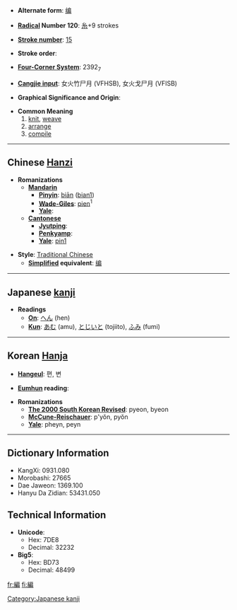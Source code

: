 * '''Alternate form''': [[编]]

* '''[[Wiktionary:Chinese radical index| Radical]] Number 120''': [[Wiktionary:Chinese radical index 糸|糸]]+9 strokes

* '''[[Wiktionary:Chinese total strokes index|Stroke number]]''': [[Wiktionary:Chinese total strokes index 15|15]]

* '''Stroke order''': 

* '''[[Wiktionary:Chinese four corner index|Four-Corner System]]''': 2392<sub>7</sub>

* '''[[Wiktionary:Chinese Cangjie index|Cangjie input]]''': 女火竹尸月 (VFHSB), 女火戈尸月 (VFISB)

* '''Graphical Significance and Origin''': 

* '''Common Meaning'''
*# [[knit]], [[weave]]
*# [[arrange]]
*# [[compile]]


----

== Chinese [[Hanzi]] ==

* '''Romanizations'''
** '''[[Mandarin]]'''
*** '''[[Pinyin]]''': [[biān]] ([[bian1]])
*** '''[[Wade-Giles]]''': [[pien]]<sup>1</sup>
*** '''[[Yale]]''': 
** '''[[Cantonese]]'''
*** '''[[Jyutping]]''':
*** '''[[Penkyamp]]''': 
*** '''[[Yale]]''': [[pin1]]

* '''Style''': [[Traditional Chinese]] 
** '''[[Simplified Chinese|Simplified]] equivalent''': [[编]]


----

== Japanese [[kanji]] ==

* '''Readings'''
** '''[[On]]''': [[へん]] (hen)
** '''[[Kun]]''': [[あむ]] (amu), [[とじいと]] (tojiito), [[ふみ]] (fumi)


----

== Korean [[Hanja]] ==

* '''[[Hangeul]]''': 편, 변

* '''[[Eumhun]] reading''': 

* '''Romanizations'''
** '''[[The 2000 South Korean Revised Romanization|The 2000 South Korean Revised]]''': pyeon, byeon
** '''[[McCune-Reischauer]]''': p'yŏn, pyŏn
** '''[[Yale]]''': pheyn, peyn

----

== Dictionary Information ==

* KangXi: 0931.080
* Morobashi: 27665
* Dae Jaweon: 1369.100
* Hanyu Da Zidian: 53431.050

== Technical Information ==

* '''Unicode''':
** Hex: 7DE8
** Decimal: 32232
* '''Big5''':
** Hex: BD73
** Decimal: 48499

[[Category:Japanese kanji]]
[[fr:編]]
[[fi:編]]